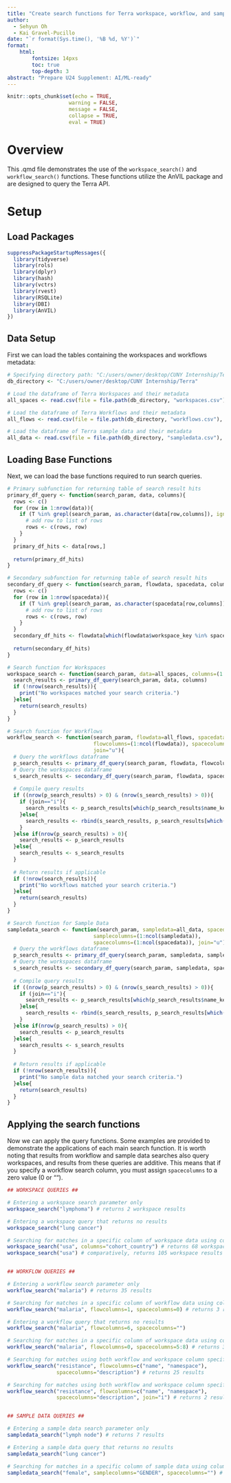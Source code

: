 ---
title: "Create search functions for Terra workspace, workflow, and sample queries"
author:
  - Sehyun Oh
  - Kai Gravel-Pucillo
date: "`r format(Sys.time(), '%B %d, %Y')`"
format:
    html:
        fontsize: 14pxs
        toc: true
        top-depth: 3
abstract: "Prepare U24 Supplement: AI/ML-ready"
---

```{r setup, include=FALSE}
knitr::opts_chunk$set(echo = TRUE, 
                    warning = FALSE,
                    message = FALSE,
                    collapse = TRUE,
                    eval = TRUE)
```

# Overview

This .qmd file demonstrates the use of the `workspace_search()` and `workflow_search()`
functions. These functions utilize the AnVIL package and are designed to query the 
Terra API.


# Setup

## Load Packages

```{r load}
suppressPackageStartupMessages({
  library(tidyverse)
  library(rols)
  library(dplyr)
  library(hash)
  library(vctrs)
  library(rvest)
  library(RSQLite)
  library(DBI)
  library(AnVIL)
})
```

## Data Setup

First we can load the tables containing the workspaces and workflows metadata:
```{r curation_setup}
# Specifying directory path: "C:/users/owner/desktop/CUNY Internship/Terra"
db_directory <- "C:/users/owner/desktop/CUNY Internship/Terra"

# Load the dataframe of Terra Workspaces and their metadata
all_spaces <- read.csv(file = file.path(db_directory, "workspaces.csv"), header=T)

# Load the dataframe of Terra Workflows and their metadata
all_flows <- read.csv(file = file.path(db_directory, "workflows.csv"), header=T)

# Load the dataframe of Terra sample data and their metadata
all_data <- read.csv(file = file.path(db_directory, "sampledata.csv"), header=T)
```


## Loading Base Functions

Next, we can load the base functions required to run search queries.
```{r}
# Primary subfunction for returning table of search result hits
primary_df_query <- function(search_param, data, columns){
  rows <- c()
  for (row in 1:nrow(data)){
    if (T %in% grepl(search_param, as.character(data[row,columns]), ignore.case=T)){
      # add row to list of rows
      rows <- c(rows, row)
    }
  }
  primary_df_hits <- data[rows,]
  
  return(primary_df_hits)
}

# Secondary subfunction for returning table of search result hits
secondary_df_query <- function(search_param, flowdata, spacedata, columns){
  rows <- c()
  for (row in 1:nrow(spacedata)){
    if (T %in% grepl(search_param, as.character(spacedata[row,columns]), ignore.case=T)){
      # add row to list of rows
      rows <- c(rows, row)
    }
  }
  secondary_df_hits <- flowdata[which(flowdata$workspace_key %in% spacedata$workspace_key[rows]),]
  
  return(secondary_df_hits)
}

# Search function for Workspaces
workspace_search <- function(search_param, data=all_spaces, columns=(1:ncol(data))){
  search_results <- primary_df_query(search_param, data, columns)
  if (!nrow(search_results)){
    print("No workspaces matched your search criteria.")
  }else{
    return(search_results)
  }
}

# Search function for Workflows
workflow_search <- function(search_param, flowdata=all_flows, spacedata=all_spaces, 
                            flowcolumns=(1:ncol(flowdata)), spacecolumns=(1:ncol(spacedata)),
                            join="u"){
  # Query the workflows dataframe
  p_search_results <- primary_df_query(search_param, flowdata, flowcolumns)
  # Query the workspaces dataframe
  s_search_results <- secondary_df_query(search_param, flowdata, spacedata, spacecolumns)
  
  # Compile query results
  if ((nrow(p_search_results) > 0) & (nrow(s_search_results) > 0)){
    if (join=="i"){
      search_results <- p_search_results[which(p_search_results$name_key %in% s_search_results$name_key),]
    }else{
      search_results <- rbind(s_search_results, p_search_results[which(!(p_search_results$name_key %in% s_search_results$name_key)),])
    }
  }else if(nrow(p_search_results) > 0){
    search_results <- p_search_results
  }else{
    search_results <- s_search_results
  }
  
  # Return results if applicable
  if (!nrow(search_results)){
    print("No workflows matched your search criteria.")
  }else{
    return(search_results)
  }
}

# Search function for Sample Data
sampledata_search <- function(search_param, sampledata=all_data, spacedata=all_spaces, 
                            samplecolumns=(1:ncol(sampledata)), 
                            spacecolumns=(1:ncol(spacedata)), join="u"){
  # Query the workflows dataframe
  p_search_results <- primary_df_query(search_param, sampledata, samplecolumns)
  # Query the workspaces dataframe
  s_search_results <- secondary_df_query(search_param, sampledata, spacedata, spacecolumns)
  
  # Compile query results
  if ((nrow(p_search_results) > 0) & (nrow(s_search_results) > 0)){
    if (join=="i"){
      search_results <- p_search_results[which(p_search_results$name_key %in% s_search_results$name_key),]
    }else{
      search_results <- rbind(s_search_results, p_search_results[which(!(p_search_results$name_key %in% s_search_results$name_key)),])
    }
  }else if(nrow(p_search_results) > 0){
    search_results <- p_search_results
  }else{
    search_results <- s_search_results
  }
  
  # Return results if applicable
  if (!nrow(search_results)){
    print("No sample data matched your search criteria.")
  }else{
    return(search_results)
  }
}
```


## Applying the search functions

Now we can apply the query functions. Some examples are provided to demonstrate
the applications of each main search function. It is worth noting that results
from workflow and sample data searches also query workspaces, and results from
these queries are additive. This means that if you specify a workflow search 
column, you must assign `spacecolumns` to a zero value (0 or "").
```{r export_curated_table, eval=FALSE}
## WORKSPACE QUERIES ##

# Entering a workspace search parameter only
workspace_search("lymphoma") # returns 2 workspace results

# Entering a workspace query that returns no results
workspace_search("lung cancer")

# Searching for matches in a specific column of workspace data using column name
workspace_search("usa", columns="cohort_country") # returns 68 workspace results
workspace_search("usa") # comparatively, returns 105 workspace results


## WORKFLOW QUERIES ##

# Entering a workflow search parameter only
workflow_search("malaria") # returns 35 results

# Searching for matches in a specific column of workflow data using column number
workflow_search("malaria", flowcolumns=1, spacecolumns=0) # returns 3 results

# Entering a workflow query that returns no results
workflow_search("malaria", flowcolumns=6, spacecolumns="")

# Searching for matches in a specific column of workspace data using column numbers
workflow_search("malaria", flowcolumns=0, spacecolumns=5:8) # returns 35 results

# Searching for matches using both workflow and workspace column specifications
workflow_search("resistance", flowcolumns=c("name", "namespace"), 
                spacecolumns="description") # returns 25 results

# Searching for matches using both workflow and workspace column specifications
workflow_search("resistance", flowcolumns=c("name", "namespace"), 
                spacecolumns="description", join="i") # returns 2 results


## SAMPLE DATA QUERIES ##

# Entering a sample data search parameter only
sampledata_search("lymph node") # returns 7 results

# Entering a sample data query that returns no results
sampledata_search("lung cancer")

# Searching for matches in a specific column of sample data using column names
sampledata_search("female", samplecolumns="GENDER", spacecolumns="") # returns 37 results

```